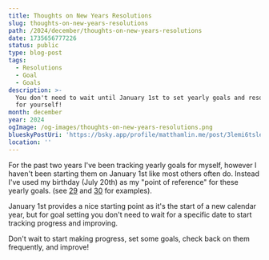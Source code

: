 ```yaml
---
title: Thoughts on New Years Resolutions
slug: thoughts-on-new-years-resolutions
path: /2024/december/thoughts-on-new-years-resolutions
date: 1735656777226
status: public
type: blog-post
tags:
  - Resolutions
  - Goal
  - Goals
description: >-
  You don't need to wait until January 1st to set yearly goals and resolutions
  for yourself!
month: december
year: 2024
ogImage: /og-images/thoughts-on-new-years-resolutions.png
blueskyPostUri: 'https://bsky.app/profile/matthamlin.me/post/3lemi6tsles2n'
location: ''
---
```



For the past two years I've been tracking yearly goals for myself, however I haven't been starting them on January 1st like most others often do. Instead I've used my birthday (July 20th) as my "point of reference" for these yearly goals. (see [29](/2023/july/29) and [30](/2024/july/30) for examples).

January 1st provides a nice starting point as it's the start of a new calendar year, but for goal setting you don't need to wait for a specific date to start tracking progress and improving.

Don't wait to start making progress, set some goals, check back on them frequently, and improve!
